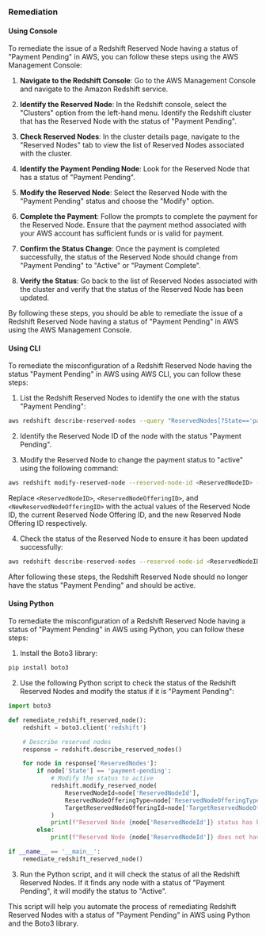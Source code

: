 ### Remediation

#### Using Console

To remediate the issue of a Redshift Reserved Node having a status of "Payment Pending" in AWS, you can follow these steps using the AWS Management Console:

1. **Navigate to the Redshift Console**: Go to the AWS Management Console and navigate to the Amazon Redshift service.

2. **Identify the Reserved Node**: In the Redshift console, select the "Clusters" option from the left-hand menu. Identify the Redshift cluster that has the Reserved Node with the status of "Payment Pending".

3. **Check Reserved Nodes**: In the cluster details page, navigate to the "Reserved Nodes" tab to view the list of Reserved Nodes associated with the cluster.

4. **Identify the Payment Pending Node**: Look for the Reserved Node that has a status of "Payment Pending".

5. **Modify the Reserved Node**: Select the Reserved Node with the "Payment Pending" status and choose the "Modify" option.

6. **Complete the Payment**: Follow the prompts to complete the payment for the Reserved Node. Ensure that the payment method associated with your AWS account has sufficient funds or is valid for payment.

7. **Confirm the Status Change**: Once the payment is completed successfully, the status of the Reserved Node should change from "Payment Pending" to "Active" or "Payment Complete".

8. **Verify the Status**: Go back to the list of Reserved Nodes associated with the cluster and verify that the status of the Reserved Node has been updated.

By following these steps, you should be able to remediate the issue of a Redshift Reserved Node having a status of "Payment Pending" in AWS using the AWS Management Console.

#### Using CLI

To remediate the misconfiguration of a Redshift Reserved Node having the status "Payment Pending" in AWS using AWS CLI, you can follow these steps:

1. List the Redshift Reserved Nodes to identify the one with the status "Payment Pending":
```bash
aws redshift describe-reserved-nodes --query "ReservedNodes[?State=='payment-pending']"
```

2. Identify the Reserved Node ID of the node with the status "Payment Pending".

3. Modify the Reserved Node to change the payment status to "active" using the following command:
```bash
aws redshift modify-reserved-node --reserved-node-id <ReservedNodeID> --reserved-node-offering-id <ReservedNodeOfferingID> --target-reserved-node-offering-id <NewReservedNodeOfferingID>
```
Replace `<ReservedNodeID>`, `<ReservedNodeOfferingID>`, and `<NewReservedNodeOfferingID>` with the actual values of the Reserved Node ID, the current Reserved Node Offering ID, and the new Reserved Node Offering ID respectively.

4. Check the status of the Reserved Node to ensure it has been updated successfully:
```bash
aws redshift describe-reserved-nodes --reserved-node-id <ReservedNodeID> --query "ReservedNodes[*].[ReservedNodeOfferingType,State]"
```

After following these steps, the Redshift Reserved Node should no longer have the status "Payment Pending" and should be active.

#### Using Python

To remediate the misconfiguration of a Redshift Reserved Node having a status of "Payment Pending" in AWS using Python, you can follow these steps:

1. Install the Boto3 library:
```bash
pip install boto3
```

2. Use the following Python script to check the status of the Redshift Reserved Nodes and modify the status if it is "Payment Pending":

```python
import boto3

def remediate_redshift_reserved_node():
    redshift = boto3.client('redshift')

    # Describe reserved nodes
    response = redshift.describe_reserved_nodes()

    for node in response['ReservedNodes']:
        if node['State'] == 'payment-pending':
            # Modify the status to active
            redshift.modify_reserved_node(
                ReservedNodeId=node['ReservedNodeId'],
                ReservedNodeOfferingType=node['ReservedNodeOfferingType'],
                TargetReservedNodeOfferingId=node['TargetReservedNodeOfferingId']
            )
            print(f"Reserved Node {node['ReservedNodeId']} status has been remediated.")
        else:
            print(f"Reserved Node {node['ReservedNodeId']} does not have a status of 'Payment Pending'.")

if __name__ == '__main__':
    remediate_redshift_reserved_node()
```

3. Run the Python script, and it will check the status of all the Redshift Reserved Nodes. If it finds any node with a status of "Payment Pending", it will modify the status to "Active".

This script will help you automate the process of remediating Redshift Reserved Nodes with a status of "Payment Pending" in AWS using Python and the Boto3 library.

